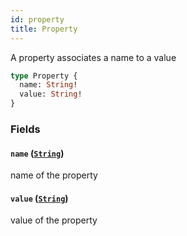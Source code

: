 ```yaml
---
id: property
title: Property
---
```



A property associates a name to a value

```graphql
type Property {
  name: String!
  value: String!
}
```


### Fields

#### `name` ([`String`](/docs/v0.47/graphql/scalars/string))

name of the property


#### `value` ([`String`](/docs/v0.47/graphql/scalars/string))

value of the property




